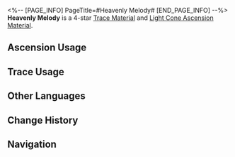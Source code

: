 <%-- [PAGE_INFO]
PageTitle=#Heavenly Melody#
[END_PAGE_INFO] --%>
{{Item Infobox
|id          = 110233
|image       = Item Heavenly Melody.png
|type        = Trace Material
|type2       = Light Cone Ascension Material
|invCategory = Upgrade Materials
|rarity      = 4
|effect      = Symphonic movements from the cosmos. Used to level up Traces significantly for {{Color|h|Harmony}} characters.
|description = A piece of music scattered from order. It quietly echoes from beyond the heavens, drowned out by profound silence, like a lone star twinkling in a river of stars.
|source1     = [[Calyx: The Reverie (Dreamscape)]]
|source2     = [[Omni-Synthesizer]] &mdash; Material Synthesis
|source3     = [[Omni-Synthesizer]] &mdash; Material Exchange
}}
{{Description|''"No one feels it until it is forgotten by all ♬..."''}}
'''Heavenly Melody''' is a 4-star [[Trace Material]] and [[Light Cone Ascension Material]].

==Ascension Usage==
{{Ascension Usage}}

==Trace Usage==
{{Trace Usage}}

==Other Languages==
{{Other Languages
|en   = Heavenly Melody
|zhs  = 天外乐章
|zht  = 天外樂章
|ja   = 天外の楽章
|ko   = 천외의 악장
|es   = Movimiento celestial
|fr   = Mélodie céleste
|ru   = Небесная мелодия
|th   = Heavenly Melody
|vi   = Chương Nhạc Ngoài Bầu Trời
|de   = Himmlische Melodie
|id   = Heavenly Melody
|pt   = Melodia Celestial
}}

==Change History==
{{Change History|2.0}}

==Navigation==
{{Upgrade Material Navbox}}